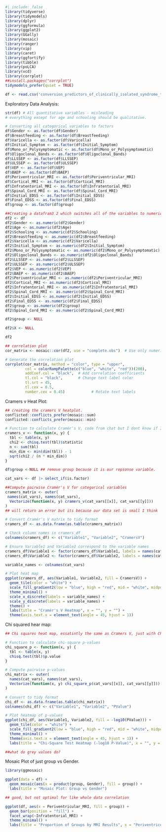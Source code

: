

```r
#| include: false
library(tidyverse)
library(tidymodels)
library(dplyr)
library(ggformula)
library(ggplot2) 
library(GGally)
library(mosaic)
library(ranger)
library(vip)
library(caret)
library(ggfortify)
library(tibble)
library(poLCA)
library(vcd)
library(corrplot)
##install.packages("corrplot")
tidymodels_prefer(quiet = TRUE) 
```

```r
df <- read.csv('conversion_predictors_of_clinically_isolated_syndrome_to_multiple_sclerosis.csv')
```

Exploratory Data Analysis:

```r
str(df) # All quantitative variables - misleading
# everything except for age and schooling should be qualitative.
```

```r
# Converting all categorical variables to factors
df$Gender <- as.factor(df$Gender)
df$Breastfeeding <- as.factor(df$Breastfeeding)
df$Varicella <- as.factor(df$Varicella)
df$Initial_Symptom <- as.factor(df$Initial_Symptom)
df$Mono_or_Polysymptomatic <- as.factor(df$Mono_or_Polysymptomatic)
df$Oligoclonal_Bands <- as.factor(df$Oligoclonal_Bands)
df$LLSSEP <- as.factor(df$LLSSEP)
df$ULSSEP <- as.factor(df$ULSSEP)
df$VEP <- as.factor(df$VEP)
df$BAEP <- as.factor(df$BAEP)
df$Periventricular_MRI <- as.factor(df$Periventricular_MRI)
df$Cortical_MRI <- as.factor(df$Cortical_MRI)
df$Infratentorial_MRI <- as.factor(df$Infratentorial_MRI)
df$Spinal_Cord_MRI <- as.factor(df$Spinal_Cord_MRI)
df$Initial_EDSS <- as.factor(df$Initial_EDSS)
df$Final_EDSS <- as.factor(df$Final_EDSS)
df$group <- as.factor(df$group)


```
```r
##Creating a datafram3 2 which switches all of the variables to numeric so that we can plot it in a correlation plot. 
df2 <- df
df2$Gender <- as.numeric(df2$Gender)
df2$Age <- as.numeric(df2$Age)
df2$Schooling <- as.numeric(df2$Schooling)
df2$Breastfeeding <- as.numeric(df2$Breastfeeding)
df2$Varicella <- as.numeric(df2$Varicella)
df2$Initial_Symptom <- as.numeric(df2$Initial_Symptom)
df2$Mono_or_Polysymptomatic <- as.numeric(df2$Mono_or_Polysymptomatic)
df2$Oligoclonal_Bands <- as.numeric(df2$Oligoclonal_Bands)
df2$LLSSEP <- as.numeric(df2$LLSSEP)
df2$ULSSEP <- as.numeric(df2$ULSSEP)
df2$VEP <- as.numeric(df2$VEP)
df2$BAEP <- as.numeric(df2$BAEP)
df2$Periventricular_MRI <- as.numeric(df2$Periventricular_MRI)
df2$Cortical_MRI <- as.numeric(df2$Cortical_MRI)
df2$Infratentorial_MRI <- as.numeric(df2$Infratentorial_MRI)
df2$Spinal_Cord_MRI <- as.numeric(df2$Spinal_Cord_MRI)
df2$Initial_EDSS <- as.numeric(df2$Initial_EDSS)
df2$Final_EDSS <- as.numeric(df2$Final_EDSS)
df2$group <- as.numeric(df2$group)
df2$Spinal_Cord_MRI <- as.numeric(df2$Spinal_Cord_MRI)

df2$group <- NULL

df2$X <- NULL
```

```r
df2
```
```r
## correlation plot
cor_matrix <- mosaic::cor(df2, use = "complete.obs")  # Use only numeric columns and exclude NAs

# Generate the correlation plot
corrplot(cor_matrix, method = "color", type = "upper", 
         col = colorRampPalette(c("blue", "white", "red"))(200),
         addCoef.col = "black",  # Add correlation coefficients
         tl.col = "black",       # Change text label color
         tl.srt = 45,
         tl.cex = 0.5, 
         number.cex = 0.45)            # Rotate text labels
```


Cramers v Heat Plot:
```r
## creating the cramers V heatplot. 
conflicted::conflicts_prefer(mosaic::sum)
conflicted::conflicts_prefer(mosaic::min)

# Function to calculate Cramér's V, code from chat but I dont know if I should add a source or not 
cramers_v <- function(x, y) {
  tbl <- table(x, y)
  chi2 <- chisq.test(tbl)$statistic
  n <- sum(tbl)
  min_dim <- min(dim(tbl)) - 1
  sqrt(chi2 / (n * min_dim))
}

```

```r

df$group <-NULL ## remove group because it is our repsonse variable.

cat_vars <- df |> select_if(is.factor)

##Compute pairwise Cramér's V for categorical variables
cramers_matrix <- outer(
 names(cat_vars), names(cat_vars), 
  Vectorize(function(x, y) cramers_v(cat_vars[[x]], cat_vars[[y]]))
)
## will return an error but its because our data set is small I think
```

```r

# Convert Cramér's V matrix to tidy format
cramers_df <- as.data.frame(as.table(cramers_matrix))

# Check column names in cramers_df
colnames(cramers_df) <- c("Variable1", "Variable2", "CramersV")

# Ensure Variable1 and Variable2 correspond to the variable names
cramers_df$Variable1 <- factor(cramers_df$Variable1, labels = names(cat_vars))
cramers_df$Variable2 <- factor(cramers_df$Variable2, labels = names(cat_vars))

```

```r

variable_names <- colnames(cat_vars)

# Plot heat map
ggplot(cramers_df, aes(Variable1, Variable2, fill = CramersV)) +
  geom_tile(color = "white") +
  scale_fill_gradient2(low = "blue", high = "red", mid = "white", midpoint = 0.5) +
  theme_minimal() +
  scale_x_discrete(labels = variable_names) +  
  scale_y_discrete(labels = variable_names) +
  theme() +
  labs(title = "Cramér's V Heatmap", x = "", y = "") +
  theme(axis.text.x = element_text(angle = 45, hjust = 1))

```



Chi squared hear map: 
```r
## Chi squares heat map, essatintly the same as Cramers V, just with Chi sqaured values instead of Cramers V 

# Function to calculate chi-square p-values
chi_square_p <- function(x, y) {
  tbl <- table(x, y)
  chisq.test(tbl)$p.value
}

# Compute pairwise p-values
chi_matrix <- outer(
  names(cat_vars), names(cat_vars), 
  Vectorize(function(x, y) chi_square_p(cat_vars[[x]], cat_vars[[y]]))
)

# Convert to tidy format
chi_df <- as.data.frame(as.table(chi_matrix))
colnames(chi_df) <- c("Variable1", "Variable2", "PValue")

# Plot heatmap of p-values
ggplot(chi_df, aes(Variable1, Variable2, fill = -log10(PValue))) +
  geom_tile(color = "white") +
  scale_fill_gradient2(low = "blue", high = "red", mid = "white", midpoint = 1) +
  theme_minimal() +
  theme(axis.text.x = element_text(angle = 45, hjust = 1)) +
  labs(title = "Chi-Square Test Heatmap (-log10 P-Value)", x = "", y = "")

##what do grey values do?

```

Mosaic Plot of just group vs Gender. 
```r
library(ggmosaic)

ggplot(data = df) +
  geom_mosaic(aes(x = product(group, Gender), fill = group)) +
  labs(title = "Mosaic Plot: Group vs Gender")

## good, but not optimal for like whole data correlation
```

```r
ggplot(df, aes(x = Periventricular_MRI, fill = group)) +
  geom_bar(position = "fill") +
  facet_wrap(~Infratentorial_MRI) +
  theme_minimal() +
  labs(title = "Proportion of Groups by MRI Results", x = "Periventricular MRI", y = "Proportion")
```